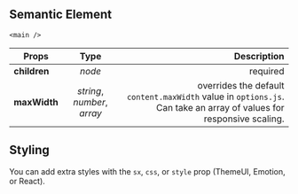 
<Title type="main" title="Main">
  <Styled.p>
    The Main component serves as your website's main content area. It wraps your
    layout's <span>children</span>, which lets you control its contents at the
    page level.
  </Styled.p>
</Title>

## Semantic Element

`<main />`

| Props        |            Type             |                                                                                                         Description |
| ------------ | :-------------------------: | ------------------------------------------------------------------------------------------------------------------: |
| **children** |           _node_            |                                                                                                            required |
| **maxWidth** | _string_, _number_, _array_ | overrides the default `content.maxWidth` value in `options.js`. Can take an array of values for responsive scaling. |

## Styling

You can add extra styles with the `sx`, `css`, or `style` prop (ThemeUI, Emotion, or React).

<PageLink path="/components/sidebar" label="Sidebar" />
